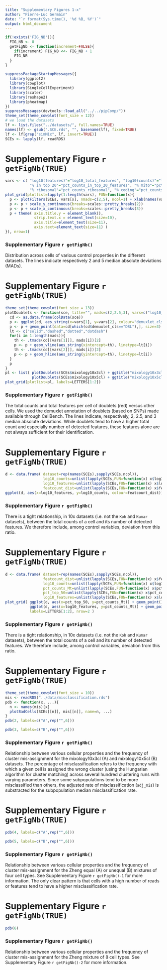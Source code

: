 ```yaml
---
title: "Supplementary Figures 1-x"
author: "Pierre-Luc Germain"
date: "`r format(Sys.time(), '%d %B, %Y')`"
output: html_document
---
```


```r
if(!exists('FIG_NB')){
  FIG_NB <- 0
  getFigNb <- function(increment=FALSE){
    if(increment) FIG_NB <<- FIG_NB + 1
    FIG_NB
  }
}
```

```r
suppressPackageStartupMessages({
  library(ggplot2)
  library(cowplot)
  library(SingleCellExperiment)
  library(scater)
  library(reshape2)
  library(pheatmap)
})
suppressMessages(devtools::load_all("../../pipComp/"))
theme_set(theme_cowplot(font_size = 12))
# we load the datasets
lf <- list.files("../datasets/", full.names=TRUE)
names(lf) <- gsub(".SCE.rds", "", basename(lf), fixed=TRUE)
lf <- lf[grep("simMix", lf, invert=TRUE)]
SCEs <- lapply(lf, readRDS)
```

# Supplementary Figure `r getFigNb(TRUE)`

```r
vars <- c( "log10(features)"="log10_total_features", "log10(counts)"="log10_total_counts", 
           "% in top 20"="pct_counts_in_top_20_features", "% mito"="pct_counts_Mt", 
           "% ribosomal"="pct_counts_ribosomal", "% coding"="pct_counts_coding" )
plot_grid(plotlist=lapply(1:length(vars), FUN=function(x){ 
  p <- plotFilters(SCEs, vars[x], nmads=c(2,5), ncol=1) + xlab(names(vars)[x])
  p <- p + scale_y_continuous(breaks=scales::pretty_breaks(2))
  p <- p + scale_x_continuous(breaks=scales::pretty_breaks(3))
  p + theme( axis.title.y = element_blank(), 
             strip.text.x = element_text(size=10),
             axis.title=element_text(size=11),
             axis.text=element_text(size=11) )
}), nrow=1)
```

### Supplementary Figure `r getFigNb()`
Distribution across cells of various control properties in the different datasets. The 
lines indicate respectively 2 and 5 median absolute deviations (MADs).

\newpage


# Supplementary Figure `r getFigNb(TRUE)`

```r
theme_set(theme_cowplot(font_size = 13))
plotDoublets <- function(sce, title="", mads=c(2,2.5,3), vars=c("log10_total_features", "log10_total_counts")){
  cd <- as.data.frame(colData(sce))
  p <- ggplot(cd, aes_string(x=vars[1], y=vars[2], colour="demuxlet_cls")) + geom_point() + theme(legend.position="none")
  p <- p + geom_point(data=cd[which(cd$demuxlet_cls=="DBL"),], size=3)
  lt <- c("solid","dashed","dotted","dotdash")
  for(i in 1:length(mads)){
    th <- .tmads(cd[[vars[1]]], mads[i])[2]
    p <- p + geom_vline(aes_string(xintercept=th), linetype=lt[i])
    th <- .tmads(cd[[vars[2]]], mads[i])[2]
    p <- p + geom_hline(aes_string(yintercept=th), linetype=lt[i])
  }
  p  
}
pl <- list( plotDoublets(SCEs$mixology10x3cl) + ggtitle("mixology10x3cl"),
            plotDoublets(SCEs$mixology10x5cl) + ggtitle("mixology10x5cl") )
plot_grid(plotlist=pl, labels=LETTERS[1:2])
```



### Supplementary Figure `r getFigNb()`
The total counts and total features per cell of doublets (red) versus other cells. We used the demuxlet annotation of doublets (based on SNPs) made available through CellBench. The lines indicate, respectively, 2, 2.5, and 3 median absolute deviations. While doublets tend to have a higher total count and especially number of detected features, these features alone are not always sufficient for their identification.


\newpage

# Supplementary Figure `r getFigNb(TRUE)`

```r
d <- data.frame( dataset=rep(names(SCEs),sapply(SCEs,ncol)), 
                 log10_counts=unlist(lapply(SCEs,FUN=function(x) x$log10_total_counts)),
                 log10_features=unlist(lapply(SCEs,FUN=function(x) x$log10_total_features)),
                 featcount_dist=unlist(lapply(SCEs,FUN=function(x) x$featcount_dist)))
ggplot(d, aes(x=log10_features, y=log10_counts, colour=featcount_dist)) + geom_point() + facet_wrap(~dataset, scale="free") + scale_colour_gradient2(limits=c(-0.2,0.2))
```



### Supplementary Figure `r getFigNb()`
There is a tight relationship, in 10x datasets (i.e. not the `Koh` and `Kumar` datasets), between the total counts of a cell and its number of detected features. We therefore include, among control variables, deviation from this ratio.

\newpage

# Supplementary Figure `r getFigNb(TRUE)`

```r
d <- data.frame( dataset=rep(names(SCEs),sapply(SCEs,ncol)), 
                 featcount_dist=unlist(lapply(SCEs,FUN=function(x) x$featcount_dist)),
                 log10_counts=unlist(lapply(SCEs,FUN=function(x) x$log10_total_counts)),
                 pct_counts_Mt=unlist(lapply(SCEs,FUN=function(x) x$pct_counts_Mt)),
                 pct_top_50=unlist(lapply(SCEs,FUN=function(x) x$pct_counts_in_top_50_features)),
                 log10_features=unlist(lapply(SCEs,FUN=function(x) x$log10_total_features)))
plot_grid( ggplot(d, aes(x=pct_top_50, y=pct_counts_Mt)) + geom_point() + facet_wrap(~dataset, scale="free") + geom_density_2d(),
           ggplot(d, aes(x=log10_features, y=pct_counts_Mt)) + geom_point() + facet_wrap(~dataset, scale="free") + geom_density_2d(),
           labels=LETTERS[1:2], nrow=2 )
```



### Supplementary Figure `r getFigNb()`
There is a tight relationship, in 10x datasets (i.e. not the `Koh` and `Kumar` datasets), between the total counts of a cell and its number of detected features. We therefore include, among control variables, deviation from this ratio.

\newpage


# Supplementary Figure `r getFigNb(TRUE)`

```r
theme_set(theme_cowplot(font_size = 10))
mis <- readRDS("../data/misclassification.rds")
pdb <- function(x, ...){
  n <- names(mis)[x]
  plotBadCells(SCEs[[n]], mis[[n]], name=n, ...)
}
pdb(2, labels=c("A",rep("",6)))
```
\vfill
```r
pdb(3, labels=c("B",rep("",6)))
```



### Supplementary Figure `r getFigNb()`
Relationship between various cellular properties and the frequency of cluster mis-assignment for the mixology10x3cl (A) and mixology10x5cl (B) datasets. The percentage of misclassification refers to the frequency with which a given cell is assigned the wrong cluster (using the Hungarian algorithm for cluster matching) across several hundred clustering runs with varying parameters. Since some subpopulations tend to be more misclassified than others, the adjusted rate of misclassification (`adj_mis`) is substracted for the subpopulation median misclassification rate.

\newpage

# Supplementary Figure `r getFigNb(TRUE)`

```r
pdb(4, labels=c("A",rep("",6)))
```
\vfill
```r
pdb(5, labels=c("B",rep("",6)))
```



### Supplementary Figure `r getFigNb()`
Relationship between various cellular properties and the frequency of cluster mis-assignment for the Zheng equal (A) or unequal (B) mixtures of four cell types. See Supplementary Figure `r getFigNb()-1` for more information. The only clear pattern is that cells with a high number of reads or features tend to have a higher misclassification rate.

\newpage

# Supplementary Figure `r getFigNb(TRUE)`

```r
pdb(6)
```



### Supplementary Figure `r getFigNb()`
Relationship between various cellular properties and the frequency of cluster mis-assignment for the Zheng mixture of 8 cell types. See Supplementary Figure `r getFigNb()-2` for more information.

\newpage

